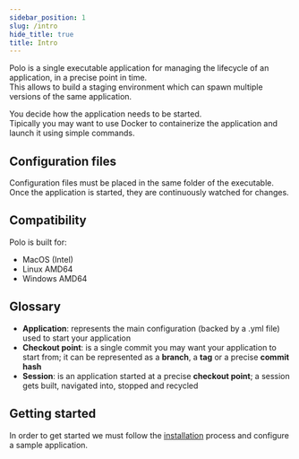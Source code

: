 ```yaml
---
sidebar_position: 1
slug: /intro
hide_title: true
title: Intro
---
```



<Logo />

Polo is a single executable application for managing the lifecycle of an application, in a precise point in time.  
This allows to build a staging environment which can spawn multiple versions of the same application.   

You decide how the application needs to be started.  
Tipically you may want to use Docker to containerize the application and launch it using simple commands.  

## Configuration files

Configuration files must be placed in the same folder of the executable.  
Once the application is started, they are continuously watched for changes.

## Compatibility

Polo is built for:
- MacOS (Intel)
- Linux AMD64
- Windows AMD64

## Glossary

- **Application**: represents the main configuration (backed by a .yml file) used to start your application
- **Checkout point**: is a single commit you may want your application to start from; it can be represented as a **branch**, a **tag** or a precise **commit hash**
- **Session**: is an application started at a precise **checkout point**; a session gets built, navigated into, stopped and recycled

## Getting started

In order to get started we must follow the [installation](/docs/installation) process and configure a sample application.